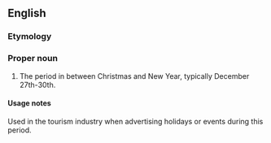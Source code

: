 ==English==

===Etymology===
{{rfe|betwixt and Christmas?!|lang=en}}

===Proper noun===
{{en-proper noun}}

# {{UK|slang}} The period in between Christmas and New Year, typically December 27th-30th.

====Usage notes====
Used in the tourism industry when advertising holidays or events during this period.
<!--
===Quotations===
* [http://www.halifaxcourier.co.uk/festive-breaks/Twixmas-Special-at-Disneyland-Resort.3151906.jp Halifax Courier]
*: insert quote here
* [http://www.cairngorm-travel.co.uk/twixmas.htm] [http://www.centrestar.co.uk/07twixmas.html Cairngorm Travel]
*: insert quote here
-->